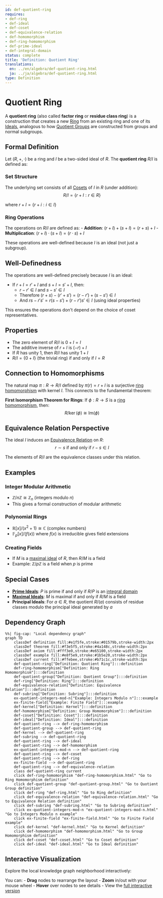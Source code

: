 ```yaml
---
id: def-quotient-ring
requires:
- def-ring
- def-ideal
- def-coset
- def-equivalence-relation
- def-homomorphism
- def-ring-homomorphism
- def-prime-ideal
- def-integral-domain
status: complete
title: 'Definition: Quotient Ring'
translations:
  en: ../en/algebra/def-quotient-ring.html
  ja: ../ja/algebra/def-quotient-ring.html
type: Definition
---
```


# Quotient Ring {#def-quotient-ring}

A **quotient ring** (also called **factor ring** or **residue class ring**) is a construction that creates a new [Ring](def-ring.qmd) from an existing ring and one of its [Ideals](def-ideal.qmd), analogous to how [Quotient Groups](def-quotient-group.qmd) are constructed from groups and normal subgroups.

## Formal Definition

Let $(R, +, \cdot)$ be a ring and $I$ be a two-sided ideal of $R$. The **quotient ring** $R/I$ is defined as:

### Set Structure

The underlying set consists of all [Cosets](def-coset.qmd) of $I$ in $R$ (under addition):
$$R/I = \{r + I : r \in R\}$$

where $r + I = \{r + i : i \in I\}$

### Ring Operations

The operations on $R/I$ are defined as:
- **Addition**: $(r + I) + (s + I) = (r + s) + I$
- **Multiplication**: $(r + I) \cdot (s + I) = (r \cdot s) + I$

These operations are well-defined because $I$ is an ideal (not just a subgroup).

## Well-Definedness

The operations are well-defined precisely because $I$ is an ideal:

- If $r + I = r' + I$ and $s + I = s' + I$, then:
  - $r - r' \in I$ and $s - s' \in I$
  - Therefore $(r + s) - (r' + s') = (r - r') + (s - s') \in I$
  - And $rs - r's' = r(s - s') + (r - r')s' \in I$ (using ideal properties)

This ensures the operations don't depend on the choice of coset representatives.

## Properties

- The zero element of $R/I$ is $0 + I = I$
- The additive inverse of $r + I$ is $(-r) + I$
- If $R$ has unity $1$, then $R/I$ has unity $1 + I$
- $R/I = \{0 + I\}$ (the trivial ring) if and only if $I = R$

## Connection to Homomorphisms

The natural map $\pi: R \to R/I$ defined by $\pi(r) = r + I$ is a surjective [ring homomorphism](def-ring-homomorphism.qmd) with kernel $I$. This connects to the fundamental theorem:

**First Isomorphism Theorem for Rings**: If $\phi: R \to S$ is a [ring homomorphism](def-ring-homomorphism.qmd), then:
$$R/\ker(\phi) \cong \text{Im}(\phi)$$

## Equivalence Relation Perspective

The ideal $I$ induces an [Equivalence Relation](def-equivalence-relation.qmd) on $R$:
$$r \sim s \text{ if and only if } r - s \in I$$

The elements of $R/I$ are the equivalence classes under this relation.

## Examples

### Integer Modular Arithmetic
- $\mathbb{Z}/n\mathbb{Z} \cong \mathbb{Z}_n$ (integers modulo $n$)
- This gives a formal construction of modular arithmetic

### Polynomial Rings
- $\mathbb{R}[x]/(x^2 + 1) \cong \mathbb{C}$ (complex numbers)
- $\mathbb{F}_p[x]/(f(x))$ where $f(x)$ is irreducible gives field extensions

### Creating Fields
- If $M$ is a [maximal ideal](def-maximal-ideal.qmd) of $R$, then $R/M$ is a field
- Example: $\mathbb{Z}/p\mathbb{Z}$ is a field when $p$ is prime

## Special Cases

- **[Prime Ideals](def-prime-ideal.qmd)**: $P$ is prime if and only if $R/P$ is an [integral domain](def-integral-domain.qmd)
- **[Maximal Ideals](def-maximal-ideal.qmd)**: $M$ is maximal if and only if $R/M$ is a field
- **Principal Ideals**: For $a \in R$, the quotient $R/(a)$ consists of residue classes modulo the principal ideal generated by $a$

## Dependency Graph

```mermaid
%%| fig-cap: "Local dependency graph"
graph TD
    classDef definition fill:#e1f5fe,stroke:#01579b,stroke-width:2px
    classDef theorem fill:#f3e5f5,stroke:#4a148c,stroke-width:2px
    classDef axiom fill:#fff3e0,stroke:#e65100,stroke-width:2px
    classDef example fill:#e8f5e9,stroke:#1b5e20,stroke-width:2px
    classDef current fill:#ffebee,stroke:#b71c1c,stroke-width:3px
    def-quotient-ring["Definition: Quotient Ring"]:::definition
    def-ring-homomorphism["Definition: Ring Homomorphism"]:::definition
    def-quotient-group["Definition: Quotient Group"]:::definition
    def-ring["Definition: Ring"]:::definition
    def-equivalence-relation["Definition: Equivalence Relation"]:::definition
    def-subring["Definition: Subring"]:::definition
    ex-quotient-integers-mod-n["Example: Integers Modulo n"]:::example
    ex-finite-field["Example: Finite Field"]:::example
    def-kernel["Definition: Kernel"]:::definition
    def-homomorphism["Definition: Group Homomorphism"]:::definition
    def-coset["Definition: Coset"]:::definition
    def-ideal["Definition: Ideal"]:::definition
    def-quotient-ring --> def-ring-homomorphism
    def-quotient-group --> def-quotient-ring
    def-kernel --> def-quotient-ring
    def-subring --> def-quotient-ring
    def-quotient-ring --> def-ideal
    def-quotient-ring --> def-homomorphism
    ex-quotient-integers-mod-n --> def-quotient-ring
    def-quotient-ring --> def-coset
    def-quotient-ring --> def-ring
    ex-finite-field --> def-quotient-ring
    def-quotient-ring --> def-equivalence-relation
    class def-quotient-ring current
    click def-ring-homomorphism "def-ring-homomorphism.html" "Go to Ring Homomorphism definition"
    click def-quotient-group "def-quotient-group.html" "Go to Quotient Group definition"
    click def-ring "def-ring.html" "Go to Ring definition"
    click def-equivalence-relation "def-equivalence-relation.html" "Go to Equivalence Relation definition"
    click def-subring "def-subring.html" "Go to Subring definition"
    click ex-quotient-integers-mod-n "ex-quotient-integers-mod-n.html" "Go to Integers Modulo n example"
    click ex-finite-field "ex-finite-field.html" "Go to Finite Field example"
    click def-kernel "def-kernel.html" "Go to Kernel definition"
    click def-homomorphism "def-homomorphism.html" "Go to Group Homomorphism definition"
    click def-coset "def-coset.html" "Go to Coset definition"
    click def-ideal "def-ideal.html" "Go to Ideal definition"
```

## Interactive Visualization

Explore the local knowledge graph neighborhood interactively:

::: {.graph-viz data-id="def-quotient-ring" data-width="700" data-height="500"}
:::

You can:
- **Drag** nodes to rearrange the layout
- **Zoom** in/out with your mouse wheel
- **Hover** over nodes to see details
- View the [full interactive version](../../output/interactive/def-quotient-ring.html){target="_blank"}

